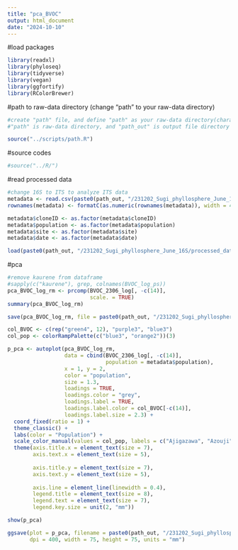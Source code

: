 ```yaml
---
title: "pca_BVOC"
output: html_document
date: "2024-10-10"
---
```


#load packages

```r
library(readxl)
library(phyloseq)
library(tidyverse)
library(vegan)
library(ggfortify)
library(RColorBrewer)
```

#path to raw-data directory (change "path" to your raw-data directory)

```r
#create "path" file, and define "path" as your raw-data directory(character vector) in the file
#"path" is raw-data directory, and "path_out" is output file directory

source("../scripts/path.R")
```

#source codes

```r
#source("../R/")
```

#read processed data

```r
#change 16S to ITS to analyze ITS data
metadata <- read.csv(paste0(path_out, "/231202_Sugi_phyllosphere_June_16S/processed_data/BVOC/metadata_16S_BVOC.csv"), row.names = 1)
rownames(metadata) <- formatC(as.numeric(rownames(metadata)), width = 4, flag = "0")

metadata$cloneID <- as.factor(metadata$cloneID)
metadata$population <- as.factor(metadata$population)
metadata$site <- as.factor(metadata$site)
metadata$date <- as.factor(metadata$date)

load(paste0(path_out, "/231202_Sugi_phyllosphere_June_16S/processed_data/BVOC/BVOC_2306_16S_log.Rdata"))
```

#pca

```r
#remove kaurene from dataframe
#sapply(c("kaurene"), grep, colnames(BVOC_log_ps))
pca_BVOC_log_rm <- prcomp(BVOC_2306_log[, -c(14)], 
                          scale. = TRUE)
summary(pca_BVOC_log_rm)

save(pca_BVOC_log_rm, file = paste0(path_out, "/231202_Sugi_phyllosphere_June_16S/processed_data/BVOC/pca_BVOC_2306_16S_log.Rdata"))
```

```r
col_BVOC <- c(rep("green4", 12), "purple3", "blue3")
col_pop <- colorRampPalette(c("blue3", "orange2"))(3)

p_pca <- autoplot(pca_BVOC_log_rm, 
                  data = cbind(BVOC_2306_log[, -c(14)], 
                               population = metadata$population), 
                  x = 1, y = 2,
                  color = "population", 
                  size = 1.3, 
                  loadings = TRUE, 
                  loadings.color = "grey", 
                  loadings.label = TRUE, 
                  loadings.label.color = col_BVOC[-c(14)], 
                  loadings.label.size = 2.3) + 
  coord_fixed(ratio = 1) + 
  theme_classic() + 
  labs(color = "Population") + 
  scale_color_manual(values = col_pop, labels = c("Ajigazawa", "Azouji", "Yakushima")) +
  theme(axis.title.x = element_text(size = 7), 
        axis.text.x = element_text(size = 5), 
        
        axis.title.y = element_text(size = 7), 
        axis.text.y = element_text(size = 5), 
        
        axis.line = element_line(linewidth = 0.4), 
        legend.title = element_text(size = 8), 
        legend.text = element_text(size = 7), 
        legend.key.size = unit(2, "mm"))

show(p_pca)

ggsave(plot = p_pca, filename = paste0(path_out, "/231202_Sugi_phyllosphere_June_16S/figures/pca_BVOC_log.png"), 
       dpi = 400, width = 75, height = 75, units = "mm")
```

